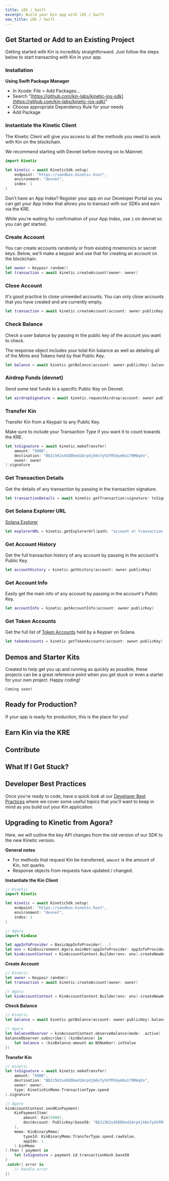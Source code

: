 ```yaml
---
title: iOS / Swift
excerpt: Build your Kin app with iOS / Swift
nav_title: iOS / Swift
---
```


## Get Started or Add to an Existing Project

Getting started with Kin is incredibly straightforward. Just follow the steps below to start transacting with Kin in your app.

### Installation

**Using Swift Package Manager**

- In Xcode: File > Add Packages...
- Search "[https://github.com/kin-labs/kinetic-ios-sdk](https://github.com/kin-labs/kinetic-ios-sdk)"
- Choose appropriate Dependency Rule for your needs
- Add Package

### Instantiate the Kinetic Client

The Kinetic Client will give you access to all the methods you need to work with Kin on the blockchain.

We recommend starting with Devnet before moving on to Mainnet.

```swift
import Kinetic

let kinetic = await KineticSdk.setup(
	endpoint: "https://sandbox.kinetic.host",
	environment: "devnet",
	index: 1
)
```

Don't have an App Index? Register your app on our Developer Portal so you can get your App Index that allows you to transact with our SDKs and earn via the KRE.

<RegisterApp />

While you're waiting for confirmation of your App Index, use `1` on devnet so you can get started.

### Create Account

You can create accounts randomly or from existing mnemonics or secret keys. Below, we'll make a keypair and use that for creating an account on the blockchain.

```swift
let owner = Keypair.random()
let transaction = await kinetic.createAccount(owner: owner)
```

### Close Account

It's good practice to close unneeded accounts. You can only close accounts that you have created and are currently empty.

```swift
let transaction = await kinetic.createAccount(account: owner.publicKey)
```

### Check Balance

Check a user balance by passing in the public key of the account you want to check.

The response object includes your total Kin balance as well as detailing all of the Mints and Tokens held by that Public Key.

```swift
let balance = await kinetic.getBalance(account: owner.publicKey).balance
```

### Airdrop Funds (devnet)

Send some test funds to a specific Public Key on Devnet.

```swift
let airdropSignature = await kinetic.requestAirdrop(account: owner.publicKey).signature
```

### Transfer Kin

Transfer Kin from a Keypair to any Public Key.

Make sure to include your Transaction Type if you want it to count towards the KRE.

```swift
let txSignature = await kinetic.makeTransfer(
	amount: "5000",
	destination: "BQJi5K2s4SDDbed1ArpXjb6n7yVUfM34ym9a179MAqVo",
	owner: owner
).signature
```

### Get Transaction Details

Get the details of any transaction by passing in the transaction signature.

```swift
let transactionDetails = await kinetic.getTransaction(signature: txSignature)
```

### Get Solana Explorer URL

[Solana Explorer](https://explorer.solana.com/)

```swift
let explorerURL = kinetic.getExplorerUrl(path: "account or transaction id string")
```

### Get Account History

Get the full transaction history of any account by passing in the account's Public Key.

```swift
let accountHistory = kinetic.getHistory(account: owner.publicKey)
```

### Get Account Info

Easily get the main info of any account by passing in the account's Public Key.

```swift
let accountInfo = kinetic.getAccountInfo(account: owner.publicKey)
```

### Get Token Accounts

Get the full list of [Token Accounts](/docs/essentials/terms-and-concepts#token-account) held by a Keypair on Solana.

```swift
let tokenAccounts = kinetic.getTokenAccounts(account: owner.publicKey)
```

## Demos and Starter Kits

Created to help get you up and running as quickly as possible, these projects can be a great reference point when you get stuck or even a starter for your own project. Happy coding!

```
Coming soon!
```

## Ready for Production?

If your app is ready for production, this is the place for you!

<Production />

## Earn Kin via the KRE

<KRE />

## Contribute

<div className="mt-8 grid gap-6 md:grid-cols-2">
  <NavCard
    title="Kinetic iOS SDK"
    subtitle="Want to contribute to the Kinetic iOS SDK?"
    icon="github"
    link={{ url: 'https://github.com/kin-labs/kinetic-ios-sdk', label: 'Contribute' }}
  />
</div>

## What If I Get Stuck?

<Help />

## Developer Best Practices

Once you're ready to code, have a quick look at our [Developer Best Practices](/essentials/best-practices/) where we cover some useful topics that you'll want to keep in mind as you build out your Kin application.

<BestPractices />

## Upgrading to Kinetic from Agora?

<Agora migrate />

Here, we will outline the key API changes from the old version of our SDK to the new Kinetic version.

**General notes**

- For methods that request Kin be transferred, `amount` is the amount of Kin, not quarks.
- Response objects from requests have updated / changed.

**Instantiate the Kin Client**

```swift
// Kinetic
import Kinetic

let kinetic = await KineticSdk.setup(
	endpoint: "https://sandbox.kinetic.host",
	environment: "devnet",
	index: 1
)

// Agora
import KinBase

let appInfoProvider = BasicAppInfoProvider(...)
let env = KinEnvironment.Agora.mainNet(appInfoProvider: appInfoProvider)
let kinAccountContext = KinAccountContext.Builder(env: env).createNewAccount().build()

```

**Create Account**

```swift
// Kinetic
let owner = Keypair.random()
let transaction = await kinetic.createAccount(owner: owner)

// Agora
let kinAccountContext = KinAccountContext.Builder(env: env).createNewAccount().build()
```

**Check Balance**

```swift
// Kinetic
let balance = await kinetic.getBalance(account: owner.publicKey).balance

// Agora
let balanceObserver = kinAccountContext.observeBalance(mode: .active)
balanceObserver.subscribe({ (kinBalance) in
	let balance = (kinBalance.amount as NSNumber).intValue
})
```

**Transfer Kin**

```swift
// Kinetic
let txSignature = await kinetic.makeTransfer(
	amount: "5000",
	destination: "BQJi5K2s4SDDbed1ArpXjb6n7yVUfM34ym9a179MAqVo",
	owner: owner,
    type: KineticKinMemo.TransactionType.spend
).signature

// Agora
kinAccountContext.sendKinPayment(
	KinPaymentItem(
		amount: Kin(5000),
		destAccount: PublicKey(base58: "BQJi5K2s4SDDbed1ArpXjb6n7yVUfM34ym9a179MAqVo")!
	),
	memo: KinBinaryMemo(
		typeId: KinBinaryMemo.TransferType.spend.rawValue,
		appIdx: 1
	).kinMemo
).then { payment in
	let txSignature = payment.id.transactionHash.base58
}
.catch({ error in
	// Handle error
})
```
